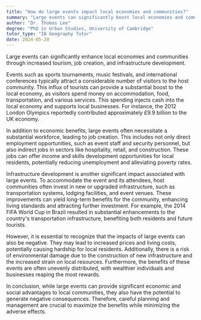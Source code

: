 ```yaml
---
title: "How do large events impact local economies and communities?"
summary: "Large events can significantly boost local economies and communities through increased tourism, job creation, and infrastructure development."
author: "Dr. Thomas Lee"
degree: "PhD in Urban Studies, University of Cambridge"
tutor_type: "IB Geography Tutor"
date: 2024-05-20
---
```


Large events can significantly enhance local economies and communities through increased tourism, job creation, and infrastructure development.

Events such as sports tournaments, music festivals, and international conferences typically attract a considerable number of visitors to the host community. This influx of tourists can provide a substantial boost to the local economy, as visitors spend money on accommodation, food, transportation, and various services. This spending injects cash into the local economy and supports local businesses. For instance, the 2012 London Olympics reportedly contributed approximately £9.9 billion to the UK economy.

In addition to economic benefits, large events often necessitate a substantial workforce, leading to job creation. This includes not only direct employment opportunities, such as event staff and security personnel, but also indirect jobs in sectors like hospitality, retail, and construction. These jobs can offer income and skills development opportunities for local residents, potentially reducing unemployment and alleviating poverty rates.

Infrastructure development is another significant impact associated with large events. To accommodate the event and its attendees, host communities often invest in new or upgraded infrastructure, such as transportation systems, lodging facilities, and event venues. These improvements can yield long-term benefits for the community, enhancing living standards and attracting further investment. For example, the 2014 FIFA World Cup in Brazil resulted in substantial enhancements to the country's transportation infrastructure, benefiting both residents and future tourists.

However, it is essential to recognize that the impacts of large events can also be negative. They may lead to increased prices and living costs, potentially causing hardship for local residents. Additionally, there is a risk of environmental damage due to the construction of new infrastructure and the increased strain on local resources. Furthermore, the benefits of these events are often unevenly distributed, with wealthier individuals and businesses reaping the most rewards.

In conclusion, while large events can provide significant economic and social advantages to local communities, they also have the potential to generate negative consequences. Therefore, careful planning and management are crucial to maximize the benefits while minimizing the adverse effects.
    